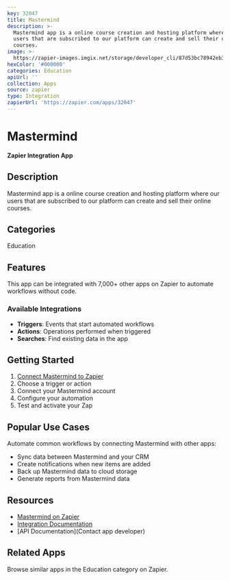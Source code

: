 ```yaml
---
key: 32047
title: Mastermind
description: >-
  Mastermind app is a online course creation and hosting platform where our
  users that are subscribed to our platform can create and sell their online
  courses.
image: >-
  https://zapier-images.imgix.net/storage/developer_cli/87d53bc78942eb334594106b4b4d8cdf.png?auto=format%2Ccompress&ixlib=python-3.0.0&q=50
hexColor: '#000000'
categories: Education
apiUrl: ''
collection: Apps
source: zapier
type: Integration
zapierUrl: 'https://zapier.com/apps/32047'
---
```

# Mastermind

**Zapier Integration App**

## Description

Mastermind app is a online course creation and hosting platform where our users that are subscribed to our platform can create and sell their online courses.

## Categories

Education

## Features

This app can be integrated with 7,000+ other apps on Zapier to automate workflows without code.

### Available Integrations

- **Triggers**: Events that start automated workflows
- **Actions**: Operations performed when triggered
- **Searches**: Find existing data in the app

## Getting Started

1. [Connect Mastermind to Zapier](https://zapier.com/apps/32047)
2. Choose a trigger or action
3. Connect your Mastermind account
4. Configure your automation
5. Test and activate your Zap

## Popular Use Cases

Automate common workflows by connecting Mastermind with other apps:

- Sync data between Mastermind and your CRM
- Create notifications when new items are added
- Back up Mastermind data to cloud storage
- Generate reports from Mastermind data

## Resources

- [Mastermind on Zapier](https://zapier.com/apps/32047)
- [Integration Documentation](https://zapier.com/apps/32047/integrations)
- [API Documentation](Contact app developer)

## Related Apps

Browse similar apps in the Education category on Zapier.
